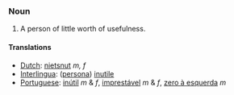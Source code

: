 === Noun ===
# A person of little worth of usefulness.
==== Translations ====
*[[Dutch]]: [[nietsnut]] ''m, f''
*[[Interlingua]]: ([[persona]]) [[inutile]]
*[[Portuguese]]: [[inútil]] ''m'' & ''f'', [[imprestável]] ''m'' & ''f'', [[zero à esquerda]] ''m''